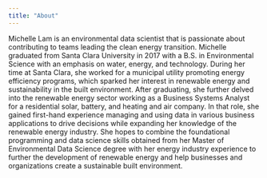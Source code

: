 ```yaml
---
title: "About"
---
```


Michelle Lam is an environmental data scientist that is passionate about contributing to teams leading the clean energy transition. Michelle graduated from Santa Clara University in 2017 with a B.S. in Environmental Science with an emphasis on water, energy, and technology. During her time at Santa Clara, she worked for a municipal utility promoting energy efficiency programs, which sparked her interest in renewable energy and sustainability in the built environment. After graduating, she further delved into the renewable energy sector working as a Business Systems Analyst for a residential solar, battery, and heating and air company. In that role, she gained first-hand experience managing and using data in various business applications to drive decisions while expanding her knowledge of the renewable energy industry. She hopes to combine the foundational programming and data science skills obtained from her Master of Environmental Data Science degree with her energy industry experience to further the development of renewable energy and help businesses and organizations create a sustainable built environment.
